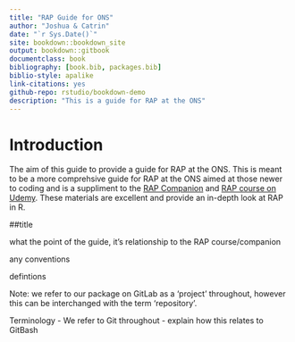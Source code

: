 --- 
title: "RAP Guide for ONS"
author: "Joshua & Catrin"
date: "`r Sys.Date()`"
site: bookdown::bookdown_site
output: bookdown::gitbook
documentclass: book
bibliography: [book.bib, packages.bib]
biblio-style: apalike
link-citations: yes
github-repo: rstudio/bookdown-demo
description: "This is a guide for RAP at the ONS"
---

# Introduction

The aim of this guide to provide a guide for RAP at the ONS. This is meant to be a more comprehsive guide for RAP at the ONS aimed at those newer to coding and is a suppliment to the [RAP Companion](https://ukgovdatascience.github.io/rap_companion/) and [RAP course on Udemy](https://www.udemy.com/reproducible-analytical-pipelines/?src=sac&kw=reprod). These materials are excellent and provide an in-depth look at RAP in R.  

##title

what the point of the guide, it's relationship to the RAP course/companion

any conventions

defintions 


Note: we refer to our package on GitLab as a 'project' throughout, however this can be interchanged with the term 'repository'.

Terminology - We refer to Git throughout - explain how this relates to GitBash